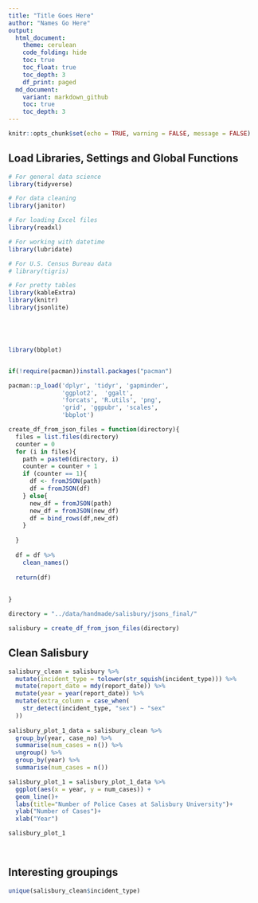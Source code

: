 ```yaml
---
title: "Title Goes Here"
author: "Names Go Here" 
output:
  html_document:
    theme: cerulean
    code_folding: hide
    toc: true
    toc_float: true
    toc_depth: 3
    df_print: paged
  md_document:
    variant: markdown_github
    toc: true
    toc_depth: 3
---
```

```r
knitr::opts_chunk$set(echo = TRUE, warning = FALSE, message = FALSE)
```



## Load Libraries, Settings and Global Functions
```r
# For general data science
library(tidyverse)

# For data cleaning
library(janitor)

# For loading Excel files
library(readxl)

# For working with datetime
library(lubridate)

# For U.S. Census Bureau data
# library(tigris)

# For pretty tables
library(kableExtra)
library(knitr)
library(jsonlite)





library(bbplot)


if(!require(pacman))install.packages("pacman")

pacman::p_load('dplyr', 'tidyr', 'gapminder',
               'ggplot2',  'ggalt',
               'forcats', 'R.utils', 'png', 
               'grid', 'ggpubr', 'scales',
               'bbplot')
```


```r


create_df_from_json_files = function(directory){
  files = list.files(directory)
  counter = 0
  for (i in files){
    path = paste0(directory, i)
    counter = counter + 1
    if (counter == 1){
      df <- fromJSON(path)
      df = fromJSON(df)
    } else{
      new_df = fromJSON(path)
      new_df = fromJSON(new_df)
      df = bind_rows(df,new_df)
    }
  
  }
  
  df = df %>% 
    clean_names()
  
  return(df)
  
  
}

directory = "../data/handmade/salisbury/jsons_final/"

salisbury = create_df_from_json_files(directory)

```

## Clean Salisbury


```r
salisbury_clean = salisbury %>% 
  mutate(incident_type = tolower(str_squish(incident_type))) %>% 
  mutate(report_date = mdy(report_date)) %>% 
  mutate(year = year(report_date)) %>% 
  mutate(extra_column = case_when(
    str_detect(incident_type, "sex") ~ "sex"
  ))
  
salisbury_plot_1_data = salisbury_clean %>% 
  group_by(year, case_no) %>% 
  summarise(num_cases = n()) %>% 
  ungroup() %>% 
  group_by(year) %>% 
  summarise(num_cases = n())

salisbury_plot_1 = salisbury_plot_1_data %>% 
  ggplot(aes(x = year, y = num_cases)) +
  geom_line()+
  labs(title="Number of Police Cases at Salisbury University")+
  ylab("Number of Cases")+
  xlab("Year")

salisbury_plot_1

  
```
## Interesting groupings
```r


unique(salisbury_clean$incident_type)
```

